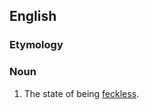 ==English==

===Etymology===
{{suffix|feckless|ness|lang=en}}

===Noun===
{{en-noun|-|es}}

# The state of being [[feckless]].